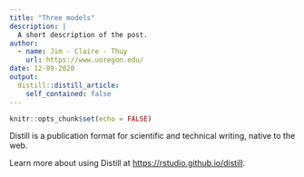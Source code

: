```yaml
---
title: "Three models"
description: |
  A short description of the post.
author:
  - name: Jim - Claire - Thuy
    url: https://www.uoregon.edu/
date: 12-09-2020
output:
  distill::distill_article:
    self_contained: false
---
```



```r
knitr::opts_chunk$set(echo = FALSE)
```

Distill is a publication format for scientific and technical writing, native to the web.

Learn more about using Distill at <https://rstudio.github.io/distill>.


